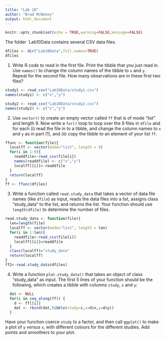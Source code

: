 ```yaml
---
title: "Lab 10"
author: "Brad McNeney"
output: html_document
---
```


```r
knitr::opts_chunk$set(echo = TRUE,warning=FALSE,message=FALSE)
```

The folder `Lab10Data contains several CSV data files.

```r
dfiles <- dir("Lab10Data",full.names=TRUE)
dfiles
```

1. Write R code to read in the first file.
Print the tibble that you just read in.
Use `names()` to change the column names of the
tibble to `x` and `y`.
Repeat for the second file. How many observations
are in these first two files?
```r
study1 <- read_csv("Lab10Data/study1.csv")
names(study1) <- c("x","y")

study2 <- read_csv("Lab10Data/study2.csv")
names(study2) <- c("x","y")
```

2. Use `vector()` to create an empty vector 
called `ff` that is of mode "list" and length 9.
Now write a `for()` loop to loop over the 9 files in
`dfile` and for each (i) read the file in to a 
tibble, and change the column names to 
`x` and `y` as in part (1), and  (ii) copy the 
tibble to an element of your list `ff`.

```r
ffunc <- function(file){
  localff <- vector(mode="list", length = 9)
  for(i in 1:9){
    readdfile<-read_csv(file[i])
    names(readdfile) <- c("x","y")
    localff[[i]]<-readdfile
  }
  return(localff)
}
ff <- ffunc(dfiles)
```


3. Write a function called `read.study_data`
that takes a vector of data file
names (like `dfile`) as input, reads the data files
into a list, assigns class "study_data" to the list,
and returns the list. Your function should use `length(dfile)`
to determine the number of files.
```r
read.study_data <- function(file){
  len=length(file)
  localff <- vector(mode="list", length = len)
  for(i in 1:len){
    readdfile<-read_csv(file[i])
    localff[[i]]=readdfile
  }
  class(localff)="study_data"
  return(localff)
}
ff2<-read.study_data(dfiles)
```


4. Write a function `plot.study_data()` that 
takes an object of class "study_data" as input.
The first 5 lines of your function should be the
following, which creates a tibble  with
columns `study`, `x` and `y`:
```r
  dat <- NULL
  for(i in seq_along(ff)) {
    d <- ff[[i]]
    dat <- rbind(dat,tibble(study=i,x=d$x,y=d$y))
  }
```
Have your function coerce `study` to a factor, and then call
`ggplot()` to make a plot of `y` *versus* `x`,
with different colours for the different studies.
Add points and smoothers to your plot.

